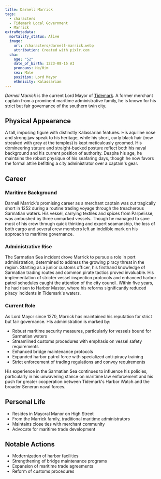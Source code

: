 ```yaml
---
title: Darnell Marrick
tags:
  - characters
  - Tidemark Local Government
  - Marrick
extraMetadata:
  mortality_status: Alive
  image:
    url: /characters/darnell-marrick.webp
    attribution: Created with pixlr.com
  cha:
    age: "52"
    date_of_birth: 1223-08-15 AI
    pronouns: He/Him
    sex: Male
    position: Lord Mayor
    ethnicity: Kalassarian
---
```


*Darnell Marrick* is the current Lord Mayor of
[Tidemark](/locations/tidemark/). A former merchant captain from a
prominent maritime administrative family, he is known for his strict but fair
governance of the southern twin city.

## Physical Appearance

A tall, imposing figure with distinctly Kalassarian features. His aquiline nose
and strong jaw speak to his heritage, while his short, curly black hair (now
streaked with grey at the temples) is kept meticulously groomed. His domineering
stature and straight-backed posture reflect both his naval background and his
current position of authority. Despite his age, he maintains the robust physique
of his seafaring days, though he now favors the formal attire befitting a city
administrator over a captain's gear.

## Career

### Maritime Background

Darnell Marrick's promising career as a merchant captain was cut tragically
short in 1252 during a routine trading voyage through the treacherous Sarmatian
waters. His vessel, carrying textiles and spices from Parpelisse, was ambushed
by three unmarked vessels. Though he managed to save most of his crew through
quick thinking and expert seamanship, the loss of both cargo and several crew
members left an indelible mark on his approach to maritime governance.

### Administrative Rise

The Sarmatian Sea incident drove Marrick to pursue a role in port
administration, determined to address the growing piracy threat in the region.
Starting as a junior customs officer, his firsthand knowledge of Sarmatian
trading routes and common pirate tactics proved invaluable. His implementation
of stricter vessel inspection protocols and enhanced harbor patrol schedules
caught the attention of the city council. Within five years, he had risen to
Harbor Master, where his reforms significantly reduced piracy incidents in
Tidemark's waters.

### Current Role

As Lord Mayor since 1270, Marrick has maintained his reputation for strict but
fair governance. His administration is marked by:

* Robust maritime security measures, particularly for vessels bound for
  Sarmatian waters
* Streamlined customs procedures with emphasis on vessel safety requirements
* Enhanced bridge maintenance protocols
* Expanded harbor patrol force with specialized anti-piracy training
* Strict enforcement of trading regulations and convoy requirements

His experience in the Sarmatian Sea continues to influence his policies,
particularly in his unwavering stance on maritime law enforcement and his push
for greater cooperation between Tidemark's Harbor Watch and the broader Seneran
naval forces.

## Personal Life

* Resides in Mayoral Manor on High Street
* From the Marrick family, traditional maritime administrators
* Maintains close ties with merchant community
* Advocate for maritime trade development

## Notable Actions

* Modernization of harbor facilities
* Strengthening of bridge maintenance programs
* Expansion of maritime trade agreements
* Reform of customs procedures
